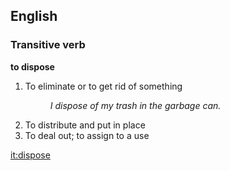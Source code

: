 ==English==
===Transitive verb===
'''to dispose'''
#To eliminate or to get rid of something
#:''I dispose of my trash in the garbage can.''
#To distribute and put in place
#To deal out; to assign to a use

[[it:dispose]]